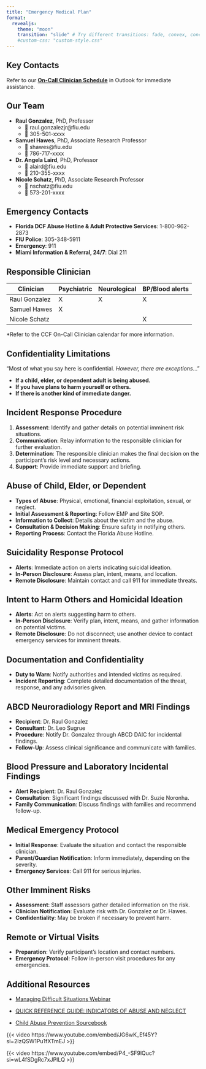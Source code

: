 ```yaml
---
title: "Emergency Medical Plan"
format: 
  revealjs:
    theme: "moon"
    transition: "slide" # Try different transitions: fade, convex, concave
    #custom-css: "custom-style.css"
---
```


```{=html}
<style>

/* Example CSS adjustment for better content layout */
.reveal .slides section {
  display: flex;
  flex-direction: column;
  justify-content: flex-start; /* Adjust as needed */
  align-items: center; /* Center content horizontally */
  height: 100%;
}

.scrollable {
  max-height: none; /* Remove fixed heights if not necessary */
  overflow-y: auto; /* Only make scrollable as needed */
}

.scrollable {
  max-height: 75vh; /* Example: 75% of the viewport height */
  overflow-y: auto; /* Keep scrollable as needed */
}

.scrollable {
  max-height: 75vh; /* Example: 75% of the viewport height */
  overflow-y: auto; /* Keep scrollable as needed */
}

/* Resetting or overriding global styles if necessary */
.reveal p, .reveal li, .reveal dt, .reveal dd {
  margin: 0;
  padding: 0.5em 0; /* Provide uniform spacing */
}


  </style>
```

## Key Contacts

Refer to our **[On-Call Clinician Schedule](#)** in Outlook for immediate assistance.

## Our Team {.scrollable .smaller}

- **Raul Gonzalez**, PhD, Professor
    - 📧 raul.gonzalezjr@fiu.edu
    - 📱 305-501-xxxx
- **Samuel Hawes**, PhD, Associate Research Professor
    - 📧 shawes@fiu.edu
    - 📱 786-717-xxxx
- **Dr. Angela Laird**, PhD, Professor
    - 📧 alaird@fiu.edu
    - 📱 210-355-xxxx
- **Nicole Schatz**, PhD, Associate Research Professor
    - 📧 nschatz@fiu.edu
    - 📱 573-201-xxxx

## Emergency Contacts {.scrollable .smaller}

- **Florida DCF Abuse Hotline & Adult Protective Services**: 1-800-962-2873
- **FIU Police**: 305-348-5911
- **Emergency**: 911
- **Miami Information & Referral, 24/7**: Dial 211

## Responsible Clinician {.scrollable .smaller}

| Clinician       | Psychiatric | Neurological | BP/Blood alerts |
|-----------------|-------------|--------------|-----------------|
| Raul Gonzalez   | X           | X            | X               |
| Samuel Hawes    | X           |              |                 |
| Nicole Schatz   |             |              | X               |

*Refer to the CCF On-Call Clinician calendar for more information.

## Confidentiality Limitations {.scrollable .smaller}

"Most of what you say here is confidential. *However, there are exceptions*..."

- **If a child, elder, or dependent adult is being abused.**
- **If you have plans to harm yourself or others.**
- **If there is another kind of immediate danger.**

## Incident Response Procedure {.scrollable .smaller}

1. **Assessment**: Identify and gather details on potential imminent risk situations.
2. **Communication**: Relay information to the responsible clinician for further evaluation.
3. **Determination**: The responsible clinician makes the final decision on the participant's risk level and necessary actions.
4. **Support**: Provide immediate support and briefing.

## Abuse of Child, Elder, or Dependent {.scrollable .smaller}

- **Types of Abuse**: Physical, emotional, financial exploitation, sexual, or neglect.
- **Initial Assessment & Reporting**: Follow EMP and Site SOP.
- **Information to Collect**: Details about the victim and the abuse.
- **Consultation & Decision Making**: Ensure safety in notifying others.
- **Reporting Process**: Contact the Florida Abuse Hotline.

## Suicidality Response Protocol {.scrollable .smaller}

- **Alerts**: Immediate action on alerts indicating suicidal ideation.
- **In-Person Disclosure**: Assess plan, intent, means, and location.
- **Remote Disclosure**: Maintain contact and call 911 for immediate threats.

## Intent to Harm Others and Homicidal Ideation {.scrollable .smaller}

- **Alerts**: Act on alerts suggesting harm to others.
- **In-Person Disclosure**: Verify plan, intent, means, and gather information on potential victims.
- **Remote Disclosure**: Do not disconnect; use another device to contact emergency services for imminent threats.

## Documentation and Confidentiality {.scrollable .smaller}

- **Duty to Warn**: Notify authorities and intended victims as required.
- **Incident Reporting**: Complete detailed documentation of the threat, response, and any advisories given.

## ABCD Neuroradiology Report and MRI Findings {.scrollable .smaller}

- **Recipient**: Dr. Raul Gonzalez
- **Consultant**: Dr. Leo Sugrue
- **Procedure**: Notify Dr. Gonzalez through ABCD DAIC for incidental findings.
- **Follow-Up**: Assess clinical significance and communicate with families.

## Blood Pressure and Laboratory Incidental Findings {.scrollable .smaller}

- **Alert Recipient**: Dr. Raul Gonzalez
- **Consultation**: Significant findings discussed with Dr. Suzie Noronha.
- **Family Communication**: Discuss findings with families and recommend follow-up.

## Medical Emergency Protocol {.scrollable .smaller}

- **Initial Response**: Evaluate the situation and contact the responsible clinician.
- **Parent/Guardian Notification**: Inform immediately, depending on the severity.
- **Emergency Services**: Call 911 for serious injuries.

## Other Imminent Risks {.scrollable .smaller}

- **Assessment**: Staff assessors gather detailed information on the risk.
- **Clinician Notification**: Evaluate risk with Dr. Gonzalez or Dr. Hawes.
- **Confidentiality**: May be broken if necessary to prevent harm.

## Remote or Virtual Visits {.scrollable .smaller}

- **Preparation**: Verify participant's location and contact numbers.
- **Emergency Protocol**: Follow in-person visit procedures for any emergencies.

## Additional Resources {.scrollable .smaller}

- [Managing Difficult Situations Webinar](https://abcd-internal.ucsd.edu/confluence/pages/viewpage.action?spaceKey=SOPD&title=Managing+Difficult+Situations+Webinar)

- [QUICK REFERENCE GUIDE: INDICATORS OF ABUSE AND NEGLECT](abuse-indicators.pdf)

- [Child Abuse Prevention Sourcebook](child-abuse-prevention.pdf)


{{< video https://www.youtube.com/embed/JG6wK_Ef45Y?si=2lzQSW1Pu1fXTmEJ >}}

{{< video https://www.youtube.com/embed/P4_-SF9lQuc?si=wL4fSDgRc7xJPILQ >}}





